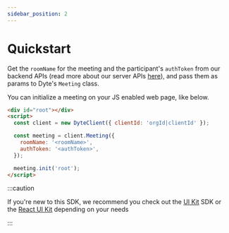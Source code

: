 ```yaml
---
sidebar_position: 2
---
```


# Quickstart

Get the `roomName` for the meeting and the participant's `authToken` from our
backend APIs (read more about our server APIs [here](/api)), and pass them as
params to Dyte's `Meeting` class.

You can initialize a meeting on your JS enabled web page, like below.

```html
<div id="root"></div>
<script>
  const client = new DyteClient({ clientId: 'orgId|clientId' });

  const meeting = client.Meeting({
    roomName: '<roomName>',
    authToken: '<authToken>',
  });

  meeting.init('root');
</script>
```

:::caution

If you're new to this SDK, we recommend you check out the [UI Kit](/ui-kit) SDK
or the [React UI Kit](/react-ui-kit) depending on your needs

:::
